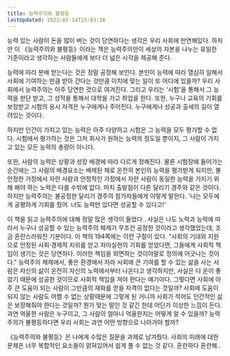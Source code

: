 ```yaml
---
title: 능력주의와 불평등
lastUpdated: 2022-02-14T15:03:16
---
```



<Bookmark url="https://search.shopping.naver.com/book/catalog/32443012298" description="능력주의는 차별과 혐오, 통제의 논리다! ‘공정성’ 논란과 교육 문제의 근간에 있는 능력주의를 비판한다."/>

능력 있는 사람이 돈을 많이 버는 것이 당연하다는 생각은 우리 사회에 만연해있다. 하지만 이 《능력주의와 불평등》이라는 책은 능력주의만이 세상의 자본을 나누는 유일한 기준이라고 생각하는 사람들에게 보다 더 넓은 시각을 제공해 준다.

능력에 따라 분배 받는다는 것은 정말 공정해 보인다. 본인이 능력에 따라 열심히 일해서 사회에 기여하는 만큼 받아 간다는 것만큼 이치에 맞는 일이 또 어디에 있을까? 우리 사회에서 능력주의는 아주 당연한 것으로 여겨진다. 그리고 우리는 '시험'을 통해서 그 능력을 판단 받고, 그 성적을 통해서 대학을 가고 취업을 한다. 또한, 누구나 교육의 기회를 보장받고 시험의 응시 자격은 누구에게나 주어진다. 누구에게나 성공과 출세의 길이 열려있는 것이다.

하지만 인간이 가지고 있는 능력은 아주 다양하고 시험은 그 능력을 모두 평가할 수 없다. 시험에서 평가하는 것은 그저 회사가 원하는 능력의 정도일 뿐이지, 그 사람이 가지고 있는 모든 능력의 총량이 아니다.

또한, 사람의 능력은 상황과 성장 배경에 따라 다르게 정해진다. 물론 시험장에 들어가는 순간에는 그 사람의 배경요소는 배제된 채로 온전히 본인의 능력을 평가받게 되지만, 불안정한 가정에서 자란 사람과 안정적인 가정에서 자란 사람이 동일한 능력을 가지기 위해 해야 하는 노력은 다를 수밖에 없다. 마치 출발점이 다른 달리기 경주와 같은 것이다. 하지만 능력주의는 불공정한 달리기 경주의 참가자들에게 이렇게 말한다. '나는 모두에게 공평하게 기회를 줬어. 너도 능력만 있다면 성공할 수 있다고!'

이 책을 읽고 능력주의에 대해 정말 많은 생각이 들었다.. 사실은 나도 노력과 능력에 따라서 누구나 성공할 수 있는 능력주의 체제가 무조건 공정한 것이라고 생각했었는데, 조금 혼란스러워진 기분이다. 이 책의 194쪽에는 이런 구절이 있다. "사회의 기대와 지원으로 안정된 사회·경제적 지위를 얻고 자아실현의 기회를 얻었다면, 그들에게 사회적 책임이 생기는 것은 당연하다. 이러한 책임을 외면하는 것이야말로 정의에 어긋나는 것이다." 능력주의 체제에서, 좋은 환경에서 자라 사회에 큰 기여를 할 수 있는 삶을 사는 사람은 자신의 삶이 온전히 자신의 노력에서부터 나온다고 생각하지만, 사실은 다 운이 좋았기 때문에 성공한 것이므로 사회적 책임을 져야 한다는 얘기이다. 그렇다면 사회에 아주 큰 도움이 되는 사람이 그만큼의 재화를 얻을 자격이 없다는 것일까? 사회에 도움이 되지 않는 사람도 어쩔 수 없는 상황때문에 그렇게 된 거니까 사회가 적어도 인간적인 삶은 보장해줘야 한다는 것일까? 뭔가 맞는 말인 것 같긴 한데 어딘가 이상한 느낌이 든다.  과연 억울한 사람은 누구이고, 그 사람이 얼마나 억울한지는 어떻게 알 수 있을까? 능력주의가 불평등하다면 우리 사회는 과연 어떤 방향으로 나아가야 할까?

《능력주의와 불평등》은 나에게  수많은 질문을 과제로 남겨줬다. 사회의 미래에 대한 문제은 너무 복합적인 요소들이 얽혀있어서 쉽게 풀 수 없는 것 같다. 혼란하다 혼란해..

 